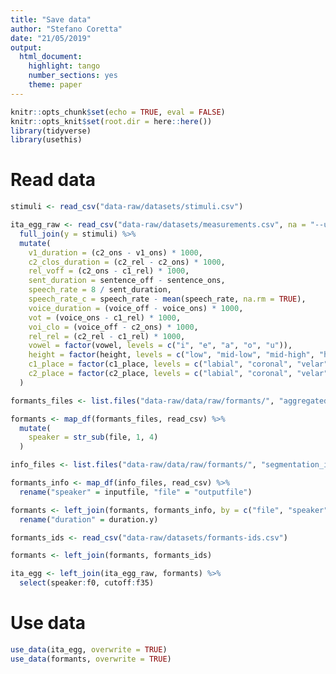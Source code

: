 ```yaml
---
title: "Save data"
author: "Stefano Coretta"
date: "21/05/2019"
output: 
  html_document: 
    highlight: tango
    number_sections: yes
    theme: paper
---
```


```r
knitr::opts_chunk$set(echo = TRUE, eval = FALSE)
knitr::opts_knit$set(root.dir = here::here())
library(tidyverse)
library(usethis)
```

# Read data

```r
stimuli <- read_csv("data-raw/datasets/stimuli.csv")

ita_egg_raw <- read_csv("data-raw/datasets/measurements.csv", na = "--undefined--") %>%
  full_join(y = stimuli) %>%
  mutate(
    v1_duration = (c2_ons - v1_ons) * 1000,
    c2_clos_duration = (c2_rel - c2_ons) * 1000,
    rel_voff = (c2_ons - c1_rel) * 1000,
    sent_duration = sentence_off - sentence_ons,
    speech_rate = 8 / sent_duration,
    speech_rate_c = speech_rate - mean(speech_rate, na.rm = TRUE),
    voice_duration = (voice_off - voice_ons) * 1000,
    vot = (voice_ons - c1_rel) * 1000,
    voi_clo = (voice_off - c2_ons) * 1000,
    rel_rel = (c2_rel - c1_rel) * 1000,
    vowel = factor(vowel, levels = c("i", "e", "a", "o", "u")),
    height = factor(height, levels = c("low", "mid-low", "mid-high", "high")),
    c1_place = factor(c1_place, levels = c("labial", "coronal", "velar")),
    c2_place = factor(c2_place, levels = c("labial", "coronal", "velar"))
  )
```

```r
formants_files <- list.files("data-raw/data/raw/formants/", "aggregated_data.csv", recursive = TRUE, full.names = TRUE)

formants <- map_df(formants_files, read_csv) %>%
  mutate(
    speaker = str_sub(file, 1, 4)
  )

info_files <- list.files("data-raw/data/raw/formants/", "segmentation_info.csv", recursive = TRUE, full.names = TRUE)

formants_info <- map_df(info_files, read_csv) %>%
  rename("speaker" = inputfile, "file" = "outputfile")

formants <- left_join(formants, formants_info, by = c("file", "speaker")) %>%
  rename("duration" = duration.y)

formants_ids <- read_csv("data-raw/datasets/formants-ids.csv")

formants <- left_join(formants, formants_ids)
```

```r
ita_egg <- left_join(ita_egg_raw, formants) %>%
  select(speaker:f0, cutoff:f35)
```


# Use data

```r
use_data(ita_egg, overwrite = TRUE)
use_data(formants, overwrite = TRUE)
```

